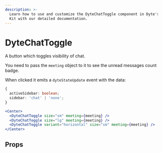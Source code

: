 ```yaml
---
description: >-
  Learn how to use and customize the DyteChatToggle component in Dyte's React UI
  Kit with our detailed documentation.
---
```


# DyteChatToggle

A button which toggles visibility of chat.

You need to pass the `meeting` object to it to see the unread messages count badge.

When clicked it emits a `dyteStateUpdate` event with the data:

```ts
{
  activeSidebar: boolean;
  sidebar: 'chat' | 'none';
}
```

```jsx live
<Center>
  <DyteChatToggle size="sm" meeting={meeting} />
  <DyteChatToggle size="lg" meeting={meeting} />
  <DyteChatToggle variant="horizontal" size="sm" meeting={meeting} />
</Center>
```

## Props

<PropsTable of="dyte-chat-toggle" />

<head>
  <title>React UI Kit DyteChatToggle</title>
</head>
